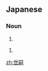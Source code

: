 ==Japanese==
{{ja-kanjitab|せい|し|yomi=o}}

===Noun===
{{ja-noun|せいし}}

# {{alternative form of|世子|lang=ja}}

{{ja-noun|よつぎ}}

# {{alternative form of|世継ぎ|lang=ja}}

[[zh:世嗣]]